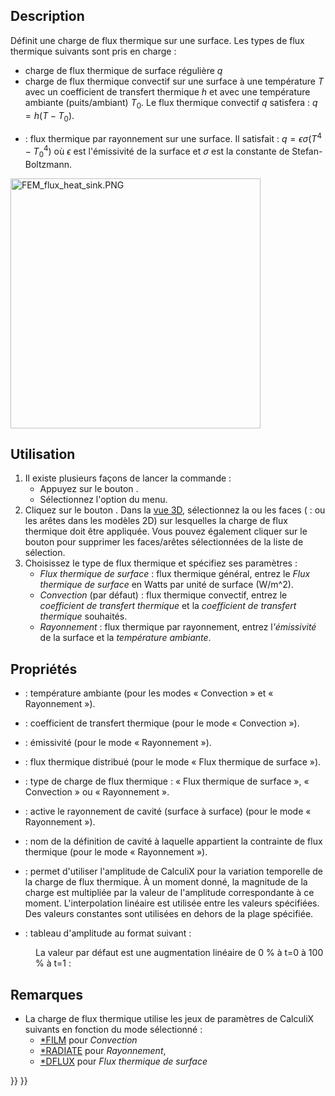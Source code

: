 <languages/>

{{Docnav/fr
|[[FEM_ConstraintInitialTemperature/fr|Température initiale]]
|[[FEM_ConstraintTemperature/fr|Condition limite de température]]
|[[FEM_Workbench/fr|Atelier FEM]]
|IconL=FEM_ConstraintInitialTemperature.svg
|IconR=FEM_ConstraintTemperature.svg
|IconC=Workbench_FEM.svg
}}

{{GuiCommandContainer
|
{{GuiCommand/fr
|Name=FEM ConstraintHeatflux
|Name/fr=FEM Charge de flux thermique
|MenuLocation=Modèle → Conditions limites et charges thermiques → Charge de flux thermique
|Workbenches=[[FEM_Workbench/fr|FEM]]
|SeeAlso=[[FEM_tutorial/fr|FEM Tutoriel]]
}}
{{GuiCommandFemInfo/fr
|Solvers=CalculiX, Elmer
}}
}}

==Description==

Définit une charge de flux thermique sur une surface. Les types de flux thermique suivants sont pris en charge :
* charge de flux thermique de surface régulière <math>q</math>
* charge de flux thermique convectif sur une surface à une température <math>T</math> avec un coefficient de transfert thermique <math>h</math> et avec une température ambiante (puits/ambiant) <math>T_{0}</math>. Le flux thermique convectif <math>q</math> satisfera : <math>q=h(T-T_{0})</math>.
* {{Version/fr|1.0}} : flux thermique par rayonnement sur une surface. Il satisfait : <math>q=\epsilon \sigma(T^{4}-T_{0}^{4})</math> où <math>\epsilon</math> est l'émissivité de la surface et <math>\sigma</math> est la constante de Stefan-Boltzmann.

[[Image:FEM_flux_heat_sink.PNG|400px]]
{{Caption|Radiateur avec flux thermique convectif sur les surfaces exposées à l'air}}

<span id="Usage"></span>
==Utilisation==

# Il existe plusieurs façons de lancer la commande :
#* Appuyez sur le bouton {{Button|[[Image:FEM_ConstraintHeatflux.svg|16px]] [[FEM_ConstraintHeatflux/fr|Charge de flux thermique]]}}.
#* Sélectionnez l'option {{MenuCommand|Modèle → Conditions limites et charges thermiques → [[Image:FEM_ConstraintHeatflux.svg|16px]] Charge de flux thermique}} du menu.
# Cliquez sur le bouton {{Button|Ajouter}}. Dans la [[3D_View/fr|vue 3D]], sélectionnez la ou les faces ({{Version/fr|1.1}} : ou les arêtes dans les modèles 2D) sur lesquelles la charge de flux thermique doit être appliquée. Vous pouvez également cliquer sur le bouton {{Button|Supprimer}} pour supprimer les faces/arêtes sélectionnées de la liste de sélection.
# Choisissez le type de flux thermique et spécifiez ses paramètres :
#* ''Flux thermique de surface'' : flux thermique général, entrez le ''Flux thermique de surface'' en Watts par unité de surface (W/m^2).
#* ''Convection'' (par défaut) : flux thermique convectif, entrez le ''coefficient de transfert thermique'' et la ''coefficient de transfert thermique'' souhaités.
#* ''Rayonnement'' : flux thermique par rayonnement, entrez l'''émissivité'' de la surface et la ''température ambiante''. {{Version/fr|1.0}}

<span id="Properties"></span>
==Propriétés==

* {{PropertyData|Ambient Temp}} : température ambiante (pour les modes « Convection » et « Rayonnement »).
* {{PropertyData|Film Coef}} : coefficient de transfert thermique (pour le mode « Convection »).
* {{PropertyData|Emissivity}} : émissivité (pour le mode « Rayonnement »).
* {{PropertyData|DFlux}} : flux thermique distribué (pour le mode « Flux thermique de surface »).
* {{PropertyData|Constraint Type}} : type de charge de flux thermique : « Flux thermique de surface », « Convection » ou « Rayonnement ».
* {{PropertyData|Cavity Radiation}} : active le rayonnement de cavité (surface à surface) (pour le mode « Rayonnement »). {{Version/fr|1.1}}
* {{PropertyData|Cavity Name}} : nom de la définition de cavité à laquelle appartient la contrainte de flux thermique (pour le mode « Rayonnement »). {{Version/fr|1.1}}
* {{PropertyData|Enable Amplitude}} : permet d'utiliser l'amplitude de CalculiX pour la variation temporelle de la charge de flux thermique. À un moment donné, la magnitude de la charge est multipliée par la valeur de l'amplitude correspondante à ce moment. L'interpolation linéaire est utilisée entre les valeurs spécifiées. Des valeurs constantes sont utilisées en dehors de la plage spécifiée. {{Version/fr|1.1}}
* {{PropertyData|Amplitude Values}} : tableau d'amplitude au format suivant {{Version/fr|1.1}} :

: {{Code|lang=text|code=
time_1, amplitude_value_1
…
}}

: La valeur par défaut est une augmentation linéaire de 0 % à t=0 à 100 % à t=1 :

: {{Code|lang=text|code=
0, 0
1, 1
}}

<span id="Notes"></span>
==Remarques==

* La charge de flux thermique utilise les jeux de paramètres de CalculiX suivants en fonction du mode sélectionné :
** [http://web.mit.edu/calculix_v2.7/CalculiX/ccx_2.7/doc/ccx/node203.html *FILM] pour ''Convection''
** [http://web.mit.edu/calculix_v2.7/CalculiX/ccx_2.7/doc/ccx/node234.html *RADIATE] pour ''Rayonnement'', {{Version/fr|1.0}}
** [http://web.mit.edu/calculix_v2.7/CalculiX/ccx_2.7/doc/ccx/node188.html *DFLUX] pour ''Flux thermique de surface''


{{Docnav/fr
|[[FEM_ConstraintInitialTemperature/fr|Température initiale]]
|[[FEM_ConstraintTemperature/fr|Condition limite de température]]
|[[FEM_Workbench/fr|Atelier FEM]]
|IconL=FEM_ConstraintInitialTemperature.svg
|IconR=FEM_ConstraintTemperature.svg
|IconC=Workbench_FEM.svg
}}

{{FEM_Tools_navi{{#translation:}}}}
{{Userdocnavi{{#translation:}}}}